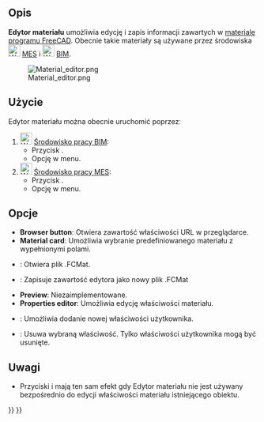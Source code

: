 <languages/>

{{Docnav
|[[FEM_MaterialReinforced/pl|Materiał zbrojony ''(beton)'']]
|[[FEM_ElementGeometry1D/pl|Przekrój poprzeczny belki]]
|[[FEM_Workbench/pl|środowisko pracy MES]]
|IconL=FEM_MaterialReinforced.svg
|IconR=FEM_ElementGeometry1D.svg
|IconC=Workbench_FEM.svg
}}

<div class="mw-translate-fuzzy">
{{VeryImportantMessage|TA WERSJA TEGO POLECENIA JEST PRZESTARZAŁA<br>
Zostało ono zmienione w {{VersionPlus/pl|1.0}} i daje dostęp do [[Materials_Edit/pl|Edycji materiałów]].}}
</div>

{{GuiCommandContainer|
{{GuiCommand/pl
|Name=FEM MaterialEditor
|MenuLocation=Model → Materiały → Edytor materiału
|Workbenches=[[FEM_Workbench/pl|MES]], [[Arch_Workbench/pl|Architektura]]
|Version=0.18
|SeeAlso=[[Arch_SetMaterial/pl|Architektura: Wybór materiału
]], [[FEM_tutorial/pl|Poradnik MES]]
}}
{{GuiCommandFemInfo/pl
|Solvers=All
}}
}}

<span id="Description"></span>
==Opis==

'''Edytor materiału''' umożliwia edycję i zapis informacji zawartych w [[Material/pl|materiale programu FreeCAD]]. Obecnie takie materiały są używane przez środowiska [[Image:Workbench_FEM.svg|24px]] [[FEM_Workbench/pl|MES]] i [[Image:Workbench_BIM.svg|24px]] [[BIM_Workbench/pl|BIM]].

[[Image:Material editor.png]]

<span id="Usage"></span>
==Użycie== 

Edytor materiału można obecnie uruchomić poprzezː

# [[Image:Workbench_BIM.svg|24px]] [[BIM_Workbench/pl|Środowisko pracy BIM]]:
#* Przycisk {{Button|[[Image:BIM_Material.svg|16px]] '''Wybór materiału'''}}.
#* Opcję {{MenuCommand|Architektura → Narzędzia materiałowe → [[Image:BIM_Material.svg|16px]] Materiał}} w menu.
# [[Image:Workbench_FEM.svg|24px]] [[FEM_Workbench/pl|Środowisko pracy MES]]:
#* Przycisk {{Button|[[Image:FEM_MaterialEditor.svg|16px]] '''Edytor materiału'''}}.
#* Opcję {{MenuCommand|Model → Materiały → [[Image:FEM_MaterialEditor.svg|16px]] Edytor materiału}} w menu.

<span id="Options"></span>
==Opcje==

* '''Browser button''': Otwiera zawartość właściwości URL w przeglądarce.
* '''Material card''':  Umożliwia wybranie predefiniowanego materiału z wypełnionymi polami.
* {{Button|Open}}: Otwiera plik .FCMat.
* {{Button|Save as}}: Zapisuje zawartość edytora jako nowy plik .FCMat
* '''Preview''':  Niezaimplementowane.
* '''Properties editor''': Umożliwia edycję właściwości materiału.
* {{Button|Add property}}: Umożliwia dodanie nowej właściwości użytkownika.
* {{Button|Delete property}}: Usuwa wybraną właściwość. Tylko właściwości użytkownika mogą być usunięte.

<span id="Notes"></span>
==Uwagi==

* Przyciski {{Button|OK}} i {{Button|Anuluj}} mają ten sam efekt gdy Edytor materiału nie jest używany bezpośrednio do edycji właściwości materiału istniejącego obiektu.


{{Docnav
|[[FEM_MaterialReinforced/pl|Materiał zbrojony (beton)]]
|[[FEM_ElementGeometry1D/pl|Przekrój poprzeczny belki]]
|[[FEM_Workbench/pl|środowisko pracy MES]]
|IconL=FEM_MaterialReinforced.svg
|IconR=FEM_ElementGeometry1D.svg
|IconC=Workbench_FEM.svg
}}

{{FEM Tools navi{{#translation:}}}}
{{Userdocnavi{{#translation:}}}}